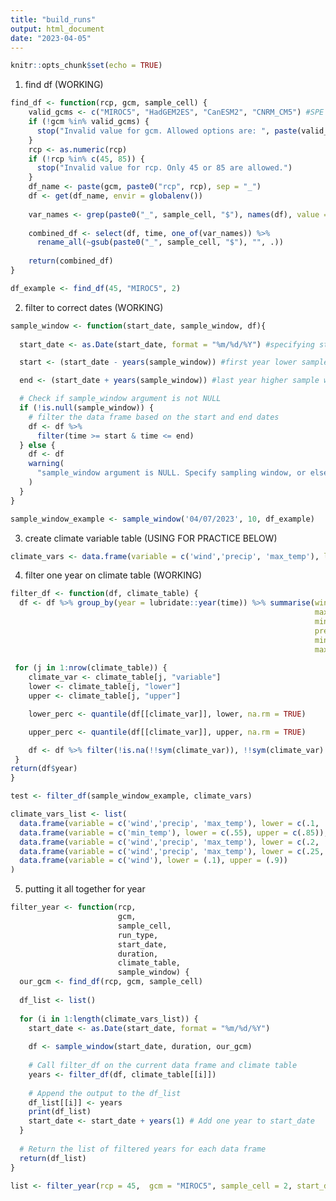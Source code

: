 ```yaml
---
title: "build_runs"
output: html_document
date: "2023-04-05"
---
```


```r
knitr::opts_chunk$set(echo = TRUE)
```

1. find df (WORKING)
```r
find_df <- function(rcp, gcm, sample_cell) {
    valid_gcms <- c("MIROC5", "HadGEM2ES", "CanESM2", "CNRM_CM5") #SPE
    if (!gcm %in% valid_gcms) {
      stop("Invalid value for gcm. Allowed options are: ", paste(valid_gcms, collapse = ", "))
    }
    rcp <- as.numeric(rcp)
    if (!rcp %in% c(45, 85)) {
      stop("Invalid value for rcp. Only 45 or 85 are allowed.")
    }
    df_name <- paste(gcm, paste0("rcp", rcp), sep = "_")
    df <- get(df_name, envir = globalenv())
    
    var_names <- grep(paste0("_", sample_cell, "$"), names(df), value = TRUE)
    
    combined_df <- select(df, time, one_of(var_names)) %>% 
      rename_all(~gsub(paste0("_", sample_cell, "$"), "", .))
    
    return(combined_df)
}

df_example <- find_df(45, "MIROC5", 2)
```

2. filter to correct dates (WORKING)
```r
sample_window <- function(start_date, sample_window, df){
  
  start_date <- as.Date(start_date, format = "%m/%d/%Y") #specifying start date format

  start <- (start_date - years(sample_window)) #first year lower sample window

  end <- (start_date + years(sample_window)) #last year higher sample window

  # Check if sample_window argument is not NULL
  if (!is.null(sample_window)) {
    # filter the data frame based on the start and end dates
    df <- df %>% 
      filter(time >= start & time <= end)
  } else {
    df <- df
    warning(
      "sample_window argument is NULL. Specify sampling window, or else we'll pull from 1950-2100."
    )
  }
}

sample_window_example <- sample_window('04/07/2023', 10, df_example)
```

3. create climate variable table (USING FOR PRACTICE BELOW)
```r
climate_vars <- data.frame(variable = c('wind','precip', 'max_temp'), lower = c(.1, .1, .50), upper = c(.90, .90, .90))
```

4. filter one year on climate table (WORKING)
```r
filter_df <- function(df, climate_table) {
  df <- df %>% group_by(year = lubridate::year(time)) %>% summarise(wind = mean(wind),
                                                                    max_temp = mean(max_temp),
                                                                    min_temp = mean(min_temp),
                                                                    precip = sum(precip),
                                                                    min_humidity = mean(min_humidity),
                                                                    max_humidity = mean(max_humidity))
   
 for (j in 1:nrow(climate_table)) {
    climate_var <- climate_table[j, "variable"]
    lower <- climate_table[j, "lower"] 
    upper <- climate_table[j, "upper"]

    lower_perc <- quantile(df[[climate_var]], lower, na.rm = TRUE)

    upper_perc <- quantile(df[[climate_var]], upper, na.rm = TRUE)

    df <- df %>% filter(!is.na(!!sym(climate_var)), !!sym(climate_var) >= lower_perc, !!sym(climate_var) <= upper_perc)
 }
return(df$year)
}

test <- filter_df(sample_window_example, climate_vars)
```

```r
climate_vars_list <- list(
  data.frame(variable = c('wind','precip', 'max_temp'), lower = c(.1, .1, .1), upper = c(.99, .99, .99)),
  data.frame(variable = c('min_temp'), lower = c(.55), upper = c(.85)),
  data.frame(variable = c('wind','precip', 'max_temp'), lower = c(.2, .2, .6), upper = c(.80, .80, .80)),
  data.frame(variable = c('wind','precip', 'max_temp'), lower = c(.25, .25, .65), upper = c(.75, .75, .75)),
  data.frame(variable = c('wind'), lower = (.1), upper = (.9))
)
```

5. putting it all together for year
```r
filter_year <- function(rcp,
                        gcm,
                        sample_cell,
                        run_type,
                        start_date,
                        duration,
                        climate_table,
                        sample_window) {
  our_gcm <- find_df(rcp, gcm, sample_cell)
  
  df_list <- list()
  
  for (i in 1:length(climate_vars_list)) {
    start_date <- as.Date(start_date, format = "%m/%d/%Y")
    
    df <- sample_window(start_date, duration, our_gcm)
    
    # Call filter_df on the current data frame and climate table
    years <- filter_df(df, climate_table[[i]])
    
    # Append the output to the df_list
    df_list[[i]] <- years
    print(df_list)
    start_date <- start_date + years(1) # Add one year to start_date
  }
  
  # Return the list of filtered years for each data frame
  return(df_list)
}

list <- filter_year(rcp = 45,  gcm = "MIROC5", sample_cell = 2, start_date ='04/07/2023', sample_window = 10, duration = 10, climate_table = climate_vars_list)
```
